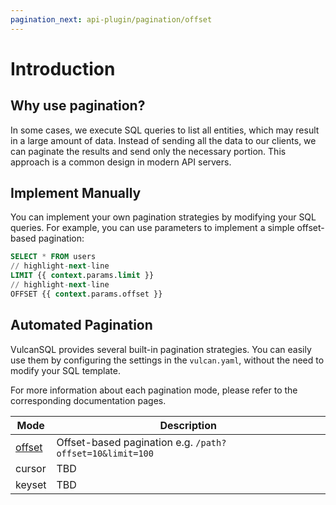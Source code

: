 ```yaml
---
pagination_next: api-plugin/pagination/offset
---
```


# Introduction
## Why use pagination?

In some cases, we execute SQL queries to list all entities, which may result in a large amount of data. Instead of sending all the data to our clients, we can paginate the results and send only the necessary portion. This approach is a common design in modern API servers.

## Implement Manually

You can implement your own pagination strategies by modifying your SQL queries. For example, you can use parameters to implement a simple offset-based pagination:

```sql
SELECT * FROM users
// highlight-next-line
LIMIT {{ context.params.limit }}
// highlight-next-line
OFFSET {{ context.params.offset }}
```

## Automated Pagination
VulcanSQL provides several built-in pagination strategies. You can easily use them by configuring the settings in the `vulcan.yaml`, without the need to modify your SQL template.

For more information about each pagination mode, please refer to the corresponding documentation pages.

| Mode                          | Description                                            |
| ----------------------------- | ------------------------------------------------------ |
| [offset](../develop/pagination/offset) | Offset-based pagination e.g. `/path?offset=10&limit=100` |
| cursor                        | TBD                                                    |
| keyset                        | TBD                                                    |
